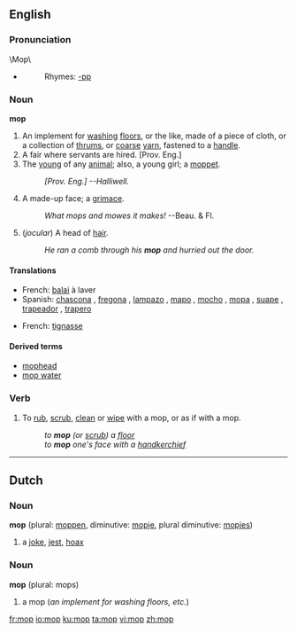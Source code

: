 ==English==

===Pronunciation===
\Mop\
*{{audio|en-us-mop.ogg|Audio (US)}}
*:Rhymes: [[Rhymes:English:-ɒp|-ɒp]]

===Noun===

'''mop'''
{{wikipedia}}
#An implement for [[washing]] [[floors]], or the like, made of a  piece of cloth, or a collection of [[thrums]], or [[coarse]] [[yarn]], fastened to a [[handle]].
#A fair where servants are hired. [Prov. Eng.]
#The [[young]] of any [[animal]]; also, a young girl; a [[moppet]].
#:''[Prov. Eng.] --Halliwell.''
#A made-up face; a [[grimace]].
#:''What mops and mowes it makes!'' --Beau. & Fl.
#(''jocular'') A head of [[hair]].
#:''He ran a comb through his '''mop''' and hurried out the door.''

====Translations====
{{trans-top|implement for washing floors}}
*French:  [[balai]] {{m}} à laver 
*Spanish: [[chascona]] {{f}} {{italbrac|Chile}}, [[fregona]] {{f}} {{italbrac|Spain}}, [[lampazo]] {{m}} {{italbrac|Argentina|Nicaragua|Northwestern Venezuela|Uruguay}}, [[mapo]] {{m}} {{italbrac|Puerto Rico}}, [[mocho]] {{m}} {{italbrac|Northeastern Spain}}, [[mopa]] {{f}} {{italbrac|Venezuelan standard usage}}, [[suape]] {{m}} {{italbrac|Dominican Republic}}, [[trapeador]] {{m}} {{italbrac|Central America|Ecuador|Mexico|Peru}}, [[trapero]] {{m}} {{italbrac|Colombia}}
{{trans-bottom}}
{{trans-top|head of hair}}
*French: [[tignasse]]  {{f}}
{{trans-bottom}}

====Derived terms====
*[[mophead]]
*[[mop water]]

===Verb===
{{en-verb|mop|p|ing}}

# {{transitive}} To [[rub]], [[scrub]], [[clean]] or [[wipe]] with a mop, or as if with a mop.
#:''to '''mop''' (or [[scrub]]) a [[floor]]''
#:''to '''mop''' one's face with a [[handkerchief]]''

----

==Dutch==
===Noun===

'''mop''' {{m}} (plural: [[moppen]], diminutive: [[mopje]], plural diminutive: [[mopjes]])

#  a [[joke]], [[jest]], [[hoax]]

===Noun===

'''mop''' (plural: mops)

# a mop (''an implement for washing floors, etc.'')

[[fr:mop]]
[[io:mop]]
[[ku:mop]]
[[ta:mop]]
[[vi:mop]]
[[zh:mop]]